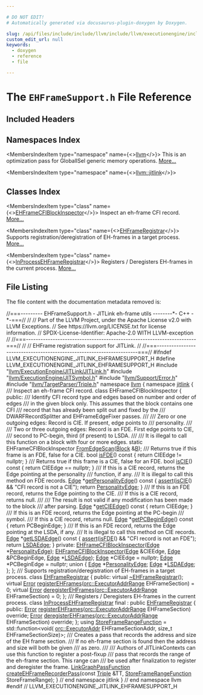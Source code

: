 ```yaml
---

# DO NOT EDIT!
# Automatically generated via docusaurus-plugin-doxygen by Doxygen.

slug: /api/files/include/include/llvm/include/llvm/executionengine/include/llvm/executionengine/jitlink/ehframesupport-h
custom_edit_url: null
keywords:
  - doxygen
  - reference
  - file

---
```





# The `EHFrameSupport.h` File Reference

<DoxygenPage pluginConfig={pluginConfig}>



## Included Headers

<IncludesList>
<IncludesListItem
  filePath="llvm/ExecutionEngine/JITLink/JITLink.h"
  permalink="/docs/api/files/include/include/llvm/include/llvm/executionengine/include/llvm/executionengine/jitlink/jitlink-h"
  isLocal="true" />
<IncludesListItem
  filePath="llvm/ExecutionEngine/JITSymbol.h"
  permalink="/docs/api/files/include/include/llvm/include/llvm/executionengine/jitsymbol-h"
  isLocal="true" />
<IncludesListItem
  filePath="llvm/Support/Error.h"
  permalink="/docs/api/files/include/include/llvm/include/llvm/support/error-h"
  isLocal="true" />
<IncludesListItem
  filePath="llvm/TargetParser/Triple.h"
  permalink="/docs/api/files/include/include/llvm/include/llvm/targetparser/triple-h"
  isLocal="true" />
</IncludesList>

## Namespaces Index

<MembersIndex>

<MembersIndexItem
  type="namespace"
  name={<><a href="/docs/api/namespaces/llvm">llvm</a></>}>
This is an optimization pass for GlobalISel generic memory operations. <a href="/docs/api/namespaces/llvm/#details">More...</a>
</MembersIndexItem>

<MembersIndexItem
  type="namespace"
  name={<><a href="/docs/api/namespaces/llvm/jitlink">llvm::jitlink</a></>}>
</MembersIndexItem>

</MembersIndex>

## Classes Index

<MembersIndex>

<MembersIndexItem
  type="class"
  name={<><a href="/docs/api/classes/llvm/jitlink/ehframecfiblockinspector">EHFrameCFIBlockInspector</a></>}>
Inspect an eh-frame CFI record. <a href="/docs/api/classes/llvm/jitlink/ehframecfiblockinspector/#details">More...</a>
</MembersIndexItem>

<MembersIndexItem
  type="class"
  name={<><a href="/docs/api/classes/llvm/jitlink/ehframeregistrar">EHFrameRegistrar</a></>}>
Supports registration/deregistration of EH-frames in a target process. <a href="/docs/api/classes/llvm/jitlink/ehframeregistrar/#details">More...</a>
</MembersIndexItem>

<MembersIndexItem
  type="class"
  name={<><a href="/docs/api/classes/llvm/jitlink/inprocessehframeregistrar">InProcessEHFrameRegistrar</a></>}>
Registers / Deregisters EH-frames in the current process. <a href="/docs/api/classes/llvm/jitlink/inprocessehframeregistrar/#details">More...</a>
</MembersIndexItem>

</MembersIndex>


## File Listing

The file content with the documentation metadata removed is:

<ProgramListing>

<Link id="l00001" /><CodeLine lineNumber="1"><Highlight kind="comment">//===--------- EHFrameSupport.h - JITLink eh-frame utils --------&#42;- C++ -&#42;-===//</Highlight><Highlight kind="normal"></Highlight></CodeLine>
<Link id="l00002" /><CodeLine lineNumber="2"><Highlight kind="normal"></Highlight><Highlight kind="comment">//</Highlight><Highlight kind="normal"></Highlight></CodeLine>
<Link id="l00003" /><CodeLine lineNumber="3"><Highlight kind="normal"></Highlight><Highlight kind="comment">// Part of the LLVM Project, under the Apache License v2.0 with LLVM Exceptions.</Highlight><Highlight kind="normal"></Highlight></CodeLine>
<Link id="l00004" /><CodeLine lineNumber="4"><Highlight kind="normal"></Highlight><Highlight kind="comment">// See https://llvm.org/LICENSE.txt for license information.</Highlight><Highlight kind="normal"></Highlight></CodeLine>
<Link id="l00005" /><CodeLine lineNumber="5"><Highlight kind="normal"></Highlight><Highlight kind="comment">// SPDX-License-Identifier: Apache-2.0 WITH LLVM-exception</Highlight><Highlight kind="normal"></Highlight></CodeLine>
<Link id="l00006" /><CodeLine lineNumber="6"><Highlight kind="normal"></Highlight><Highlight kind="comment">//</Highlight><Highlight kind="normal"></Highlight></CodeLine>
<Link id="l00007" /><CodeLine lineNumber="7"><Highlight kind="normal"></Highlight><Highlight kind="comment">//===----------------------------------------------------------------------===//</Highlight><Highlight kind="normal"></Highlight></CodeLine>
<Link id="l00008" /><CodeLine lineNumber="8"><Highlight kind="normal"></Highlight><Highlight kind="comment">//</Highlight><Highlight kind="normal"></Highlight></CodeLine>
<Link id="l00009" /><CodeLine lineNumber="9"><Highlight kind="normal"></Highlight><Highlight kind="comment">// EHFrame registration support for JITLink.</Highlight><Highlight kind="normal"></Highlight></CodeLine>
<Link id="l00010" /><CodeLine lineNumber="10"><Highlight kind="normal"></Highlight><Highlight kind="comment">//</Highlight><Highlight kind="normal"></Highlight></CodeLine>
<Link id="l00011" /><CodeLine lineNumber="11"><Highlight kind="normal"></Highlight><Highlight kind="comment">//===----------------------------------------------------------------------===//</Highlight><Highlight kind="normal"></Highlight></CodeLine>
<Link id="l00012" /><CodeLine lineNumber="12"><Highlight kind="normal"></Highlight></CodeLine>
<Link id="l00013" /><CodeLine lineNumber="13"><Highlight kind="normal"></Highlight><Highlight kind="preprocessor">#ifndef LLVM&#95;EXECUTIONENGINE&#95;JITLINK&#95;EHFRAMESUPPORT&#95;H</Highlight><Highlight kind="normal"></Highlight></CodeLine>
<Link id="l00014" /><CodeLine lineNumber="14"><Highlight kind="normal"></Highlight><Highlight kind="preprocessor">#define LLVM&#95;EXECUTIONENGINE&#95;JITLINK&#95;EHFRAMESUPPORT&#95;H</Highlight><Highlight kind="normal"></Highlight></CodeLine>
<Link id="l00015" /><CodeLine lineNumber="15"><Highlight kind="normal"></Highlight></CodeLine>
<Link id="l00016" /><CodeLine lineNumber="16"><Highlight kind="normal"></Highlight><Highlight kind="preprocessor">#include &quot;<a href="/docs/api/files/include/include/llvm/include/llvm/executionengine/include/llvm/executionengine/jitlink/jitlink-h">llvm/ExecutionEngine/JITLink/JITLink.h</a>&quot;</Highlight><Highlight kind="normal"></Highlight></CodeLine>
<Link id="l00017" /><CodeLine lineNumber="17"><Highlight kind="normal"></Highlight><Highlight kind="preprocessor">#include &quot;<a href="/docs/api/files/include/include/llvm/include/llvm/executionengine/jitsymbol-h">llvm/ExecutionEngine/JITSymbol.h</a>&quot;</Highlight><Highlight kind="normal"></Highlight></CodeLine>
<Link id="l00018" /><CodeLine lineNumber="18"><Highlight kind="normal"></Highlight><Highlight kind="preprocessor">#include &quot;<a href="/docs/api/files/include/include/llvm/include/llvm/support/error-h">llvm/Support/Error.h</a>&quot;</Highlight><Highlight kind="normal"></Highlight></CodeLine>
<Link id="l00019" /><CodeLine lineNumber="19"><Highlight kind="normal"></Highlight><Highlight kind="preprocessor">#include &quot;<a href="/docs/api/files/include/include/llvm/include/llvm/targetparser/triple-h">llvm/TargetParser/Triple.h</a>&quot;</Highlight><Highlight kind="normal"></Highlight></CodeLine>
<Link id="l00020" /><CodeLine lineNumber="20"><Highlight kind="normal"></Highlight></CodeLine>
<Link id="l00021" /><CodeLine lineNumber="21"><Highlight kind="normal"></Highlight><Highlight kind="keyword">namespace </Highlight><Highlight kind="normal"><a href="/docs/api/namespaces/llvm">llvm</a> &#123;</Highlight></CodeLine>
<Link id="l00022" /><CodeLine lineNumber="22"><Highlight kind="normal"></Highlight><Highlight kind="keyword">namespace </Highlight><Highlight kind="normal"><a href="/docs/api/namespaces/llvm/jitlink">jitlink</a> &#123;</Highlight></CodeLine>
<Link id="l00023" /><CodeLine lineNumber="23"><Highlight kind="normal"></Highlight><Highlight kind="comment"></Highlight></CodeLine>
<Link id="l00024" /><CodeLine lineNumber="24"><Highlight kind="comment">/// Inspect an eh-frame CFI record.</Highlight><Highlight kind="normal"></Highlight></CodeLine>
<Link id="l00025" /><CodeLine lineNumber="25" lineLink="/docs/api/classes/llvm/jitlink/ehframecfiblockinspector"><Highlight kind="normal"></Highlight><Highlight kind="keyword">class </Highlight><Highlight kind="normal">EHFrameCFIBlockInspector &#123;</Highlight></CodeLine>
<Link id="l00026" /><CodeLine lineNumber="26"><Highlight kind="normal"></Highlight><Highlight kind="keyword">public</Highlight><Highlight kind="normal">:</Highlight><Highlight kind="comment"></Highlight></CodeLine>
<Link id="l00027" /><CodeLine lineNumber="27"><Highlight kind="comment">  /// Identify CFI record type and edges based on number and order of edges</Highlight></CodeLine>
<Link id="l00028" /><CodeLine lineNumber="28"><Highlight kind="comment">  /// in the given block only. This assumes that the block contains one CFI</Highlight></CodeLine>
<Link id="l00029" /><CodeLine lineNumber="29"><Highlight kind="comment">  /// record that has already been split out and fixed by the</Highlight></CodeLine>
<Link id="l00030" /><CodeLine lineNumber="30"><Highlight kind="comment">  /// DWARFRecordSplitter and EHFrameEdgeFixer passes.</Highlight></CodeLine>
<Link id="l00031" /><CodeLine lineNumber="31"><Highlight kind="comment">  ///</Highlight></CodeLine>
<Link id="l00032" /><CodeLine lineNumber="32"><Highlight kind="comment">  /// Zero or one outgoing edges: Record is CIE. If present, edge points to</Highlight></CodeLine>
<Link id="l00033" /><CodeLine lineNumber="33"><Highlight kind="comment">  /// personality.</Highlight></CodeLine>
<Link id="l00034" /><CodeLine lineNumber="34"><Highlight kind="comment">  ///</Highlight></CodeLine>
<Link id="l00035" /><CodeLine lineNumber="35"><Highlight kind="comment">  /// Two or three outgoing edges: Record is an FDE. First edge points to CIE,</Highlight></CodeLine>
<Link id="l00036" /><CodeLine lineNumber="36"><Highlight kind="comment">  /// second to PC-begin, third (if present) to LSDA.</Highlight></CodeLine>
<Link id="l00037" /><CodeLine lineNumber="37"><Highlight kind="comment">  ///</Highlight></CodeLine>
<Link id="l00038" /><CodeLine lineNumber="38"><Highlight kind="comment">  /// It is illegal to call this function on a block with four or more edges.</Highlight><Highlight kind="normal"></Highlight></CodeLine>
<Link id="l00039" /><CodeLine lineNumber="39"><Highlight kind="normal">  </Highlight><Highlight kind="keyword">static</Highlight><Highlight kind="normal"> EHFrameCFIBlockInspector <a href="/docs/api/classes/llvm/jitlink/ehframecfiblockinspector/#ad58e7c9140c2bee787d0e5f8f253af89">FromEdgeScan</a>(<a href="/docs/api/classes/llvm/jitlink/block">Block</a> &amp;<a href="/docs/api/files/lib/lib/ir/builtingcs-cpp/#ae76959fe811ba090de4cba69ac00f1da">B</a>);</Highlight></CodeLine>
<Link id="l00040" /><CodeLine lineNumber="40"><Highlight kind="normal"></Highlight><Highlight kind="comment"></Highlight></CodeLine>
<Link id="l00041" /><CodeLine lineNumber="41"><Highlight kind="comment">  /// Returns true if this frame is an FDE, false for a CIE.</Highlight><Highlight kind="normal"></Highlight></CodeLine>
<Link id="l00042" /><CodeLine lineNumber="42" lineLink="/docs/api/classes/llvm/jitlink/ehframecfiblockinspector/#ac10e058969be40f8f634bd1783e5b1e5"><Highlight kind="normal">  </Highlight><Highlight kind="keywordtype">bool</Highlight><Highlight kind="normal"> <a href="/docs/api/classes/llvm/jitlink/ehframecfiblockinspector/#ac10e058969be40f8f634bd1783e5b1e5">isFDE</a>()</Highlight><Highlight kind="keyword"> const </Highlight><Highlight kind="normal">&#123; </Highlight><Highlight kind="keywordflow">return</Highlight><Highlight kind="normal"> CIEEdge != </Highlight><Highlight kind="keyword">nullptr</Highlight><Highlight kind="normal">; &#125;</Highlight></CodeLine>
<Link id="l00043" /><CodeLine lineNumber="43"><Highlight kind="normal"></Highlight><Highlight kind="comment"></Highlight></CodeLine>
<Link id="l00044" /><CodeLine lineNumber="44"><Highlight kind="comment">  /// Returns true if this frame is a CIE, false for an FDE.</Highlight><Highlight kind="normal"></Highlight></CodeLine>
<Link id="l00045" /><CodeLine lineNumber="45" lineLink="/docs/api/classes/llvm/jitlink/ehframecfiblockinspector/#a5209b3defc29c58a86d0f6731d3f20b7"><Highlight kind="normal">  </Highlight><Highlight kind="keywordtype">bool</Highlight><Highlight kind="normal"> <a href="/docs/api/classes/llvm/jitlink/ehframecfiblockinspector/#a5209b3defc29c58a86d0f6731d3f20b7">isCIE</a>()</Highlight><Highlight kind="keyword"> const </Highlight><Highlight kind="normal">&#123; </Highlight><Highlight kind="keywordflow">return</Highlight><Highlight kind="normal"> CIEEdge == </Highlight><Highlight kind="keyword">nullptr</Highlight><Highlight kind="normal">; &#125;</Highlight></CodeLine>
<Link id="l00046" /><CodeLine lineNumber="46"><Highlight kind="normal"></Highlight><Highlight kind="comment"></Highlight></CodeLine>
<Link id="l00047" /><CodeLine lineNumber="47"><Highlight kind="comment">  /// If this is a CIE record, returns the Edge pointing at the personality</Highlight></CodeLine>
<Link id="l00048" /><CodeLine lineNumber="48"><Highlight kind="comment">  /// function, if any.</Highlight></CodeLine>
<Link id="l00049" /><CodeLine lineNumber="49"><Highlight kind="comment">  /// It is illegal to call this method on FDE records.</Highlight><Highlight kind="normal"></Highlight></CodeLine>
<Link id="l00050" /><CodeLine lineNumber="50" lineLink="/docs/api/classes/llvm/jitlink/ehframecfiblockinspector/#a6a9aed8bcac31d30ce314b92154192c6"><Highlight kind="normal">  <a href="/docs/api/classes/llvm/jitlink/edge">Edge</a> &#42;<a href="/docs/api/classes/llvm/jitlink/ehframecfiblockinspector/#a6a9aed8bcac31d30ce314b92154192c6">getPersonalityEdge</a>()</Highlight><Highlight kind="keyword"> const </Highlight><Highlight kind="normal">&#123;</Highlight></CodeLine>
<Link id="l00051" /><CodeLine lineNumber="51"><Highlight kind="normal">    <a href="/docs/api/files/lib/lib/target/lib/target/amdgpu/silowercontrolflow-cpp/#a4868c5d81c5ccc98c47aeab6244346a0">assert</a>(<a href="/docs/api/classes/llvm/jitlink/ehframecfiblockinspector/#a5209b3defc29c58a86d0f6731d3f20b7">isCIE</a>() &amp;&amp; </Highlight><Highlight kind="stringliteral">&quot;CFI record is not a CIE&quot;</Highlight><Highlight kind="normal">);</Highlight></CodeLine>
<Link id="l00052" /><CodeLine lineNumber="52"><Highlight kind="normal">    </Highlight><Highlight kind="keywordflow">return</Highlight><Highlight kind="normal"> <a href="/docs/api/classes/llvm/jitlink/ehframecfiblockinspector/#a607339cf573f4f14cfd193b6348e7325">PersonalityEdge</a>;</Highlight></CodeLine>
<Link id="l00053" /><CodeLine lineNumber="53"><Highlight kind="normal">  &#125;</Highlight></CodeLine>
<Link id="l00054" /><CodeLine lineNumber="54"><Highlight kind="normal"></Highlight><Highlight kind="comment"></Highlight></CodeLine>
<Link id="l00055" /><CodeLine lineNumber="55"><Highlight kind="comment">  /// If this is an FDE record, returns the Edge pointing to the CIE.</Highlight></CodeLine>
<Link id="l00056" /><CodeLine lineNumber="56"><Highlight kind="comment">  /// If this is a CIE record, returns null.</Highlight></CodeLine>
<Link id="l00057" /><CodeLine lineNumber="57"><Highlight kind="comment">  ///</Highlight></CodeLine>
<Link id="l00058" /><CodeLine lineNumber="58"><Highlight kind="comment">  /// The result is not valid if any modification has been made to the block</Highlight></CodeLine>
<Link id="l00059" /><CodeLine lineNumber="59"><Highlight kind="comment">  /// after parsing.</Highlight><Highlight kind="normal"></Highlight></CodeLine>
<Link id="l00060" /><CodeLine lineNumber="60" lineLink="/docs/api/classes/llvm/jitlink/ehframecfiblockinspector/#a0050eb40337a9d7bd84bcf7f406af89a"><Highlight kind="normal">  <a href="/docs/api/classes/llvm/jitlink/edge">Edge</a> &#42;<a href="/docs/api/classes/llvm/jitlink/ehframecfiblockinspector/#a0050eb40337a9d7bd84bcf7f406af89a">getCIEEdge</a>()</Highlight><Highlight kind="keyword"> const </Highlight><Highlight kind="normal">&#123; </Highlight><Highlight kind="keywordflow">return</Highlight><Highlight kind="normal"> CIEEdge; &#125;</Highlight></CodeLine>
<Link id="l00061" /><CodeLine lineNumber="61"><Highlight kind="normal"></Highlight><Highlight kind="comment"></Highlight></CodeLine>
<Link id="l00062" /><CodeLine lineNumber="62"><Highlight kind="comment">  /// If this is an FDE record, returns the Edge pointing at the PC-begin</Highlight></CodeLine>
<Link id="l00063" /><CodeLine lineNumber="63"><Highlight kind="comment">  /// symbol.</Highlight></CodeLine>
<Link id="l00064" /><CodeLine lineNumber="64"><Highlight kind="comment">  /// If this a CIE record, returns null.</Highlight><Highlight kind="normal"></Highlight></CodeLine>
<Link id="l00065" /><CodeLine lineNumber="65" lineLink="/docs/api/classes/llvm/jitlink/ehframecfiblockinspector/#a06ca0b76a20d6fb25263443f0c2a4392"><Highlight kind="normal">  <a href="/docs/api/classes/llvm/jitlink/edge">Edge</a> &#42;<a href="/docs/api/classes/llvm/jitlink/ehframecfiblockinspector/#a06ca0b76a20d6fb25263443f0c2a4392">getPCBeginEdge</a>()</Highlight><Highlight kind="keyword"> const </Highlight><Highlight kind="normal">&#123; </Highlight><Highlight kind="keywordflow">return</Highlight><Highlight kind="normal"> PCBeginEdge; &#125;</Highlight></CodeLine>
<Link id="l00066" /><CodeLine lineNumber="66"><Highlight kind="normal"></Highlight><Highlight kind="comment"></Highlight></CodeLine>
<Link id="l00067" /><CodeLine lineNumber="67"><Highlight kind="comment">  /// If this is an FDE record, returns the Edge pointing at the LSDA, if any.</Highlight></CodeLine>
<Link id="l00068" /><CodeLine lineNumber="68"><Highlight kind="comment">  /// It is illegal to call this method on CIE records.</Highlight><Highlight kind="normal"></Highlight></CodeLine>
<Link id="l00069" /><CodeLine lineNumber="69" lineLink="/docs/api/classes/llvm/jitlink/ehframecfiblockinspector/#a115cfbeeb2139bc55cd63ee477504486"><Highlight kind="normal">  <a href="/docs/api/classes/llvm/jitlink/edge">Edge</a> &#42;<a href="/docs/api/classes/llvm/jitlink/ehframecfiblockinspector/#a115cfbeeb2139bc55cd63ee477504486">getLSDAEdge</a>()</Highlight><Highlight kind="keyword"> const </Highlight><Highlight kind="normal">&#123;</Highlight></CodeLine>
<Link id="l00070" /><CodeLine lineNumber="70"><Highlight kind="normal">    <a href="/docs/api/files/lib/lib/target/lib/target/amdgpu/silowercontrolflow-cpp/#a4868c5d81c5ccc98c47aeab6244346a0">assert</a>(<a href="/docs/api/classes/llvm/jitlink/ehframecfiblockinspector/#ac10e058969be40f8f634bd1783e5b1e5">isFDE</a>() &amp;&amp; </Highlight><Highlight kind="stringliteral">&quot;CFI record is not an FDE&quot;</Highlight><Highlight kind="normal">);</Highlight></CodeLine>
<Link id="l00071" /><CodeLine lineNumber="71"><Highlight kind="normal">    </Highlight><Highlight kind="keywordflow">return</Highlight><Highlight kind="normal"> <a href="/docs/api/classes/llvm/jitlink/ehframecfiblockinspector/#a43833981f76107df58ae297315a093c0">LSDAEdge</a>;</Highlight></CodeLine>
<Link id="l00072" /><CodeLine lineNumber="72"><Highlight kind="normal">  &#125;</Highlight></CodeLine>
<Link id="l00073" /><CodeLine lineNumber="73"><Highlight kind="normal"></Highlight></CodeLine>
<Link id="l00074" /><CodeLine lineNumber="74"><Highlight kind="normal"></Highlight><Highlight kind="keyword">private</Highlight><Highlight kind="normal">:</Highlight></CodeLine>
<Link id="l00075" /><CodeLine lineNumber="75"><Highlight kind="normal">  <a href="/docs/api/classes/llvm/jitlink/ehframecfiblockinspector">EHFrameCFIBlockInspector</a>(<a href="/docs/api/classes/llvm/jitlink/edge">Edge</a> &#42;<a href="/docs/api/classes/llvm/jitlink/ehframecfiblockinspector/#a607339cf573f4f14cfd193b6348e7325">PersonalityEdge</a>);</Highlight></CodeLine>
<Link id="l00076" /><CodeLine lineNumber="76"><Highlight kind="normal">  <a href="/docs/api/classes/llvm/jitlink/ehframecfiblockinspector">EHFrameCFIBlockInspector</a>(<a href="/docs/api/classes/llvm/jitlink/edge">Edge</a> &amp;CIEEdge, <a href="/docs/api/classes/llvm/jitlink/edge">Edge</a> &amp;PCBeginEdge, <a href="/docs/api/classes/llvm/jitlink/edge">Edge</a> &#42;<a href="/docs/api/classes/llvm/jitlink/ehframecfiblockinspector/#a43833981f76107df58ae297315a093c0">LSDAEdge</a>);</Highlight></CodeLine>
<Link id="l00077" /><CodeLine lineNumber="77"><Highlight kind="normal"></Highlight></CodeLine>
<Link id="l00078" /><CodeLine lineNumber="78"><Highlight kind="normal">  <a href="/docs/api/classes/llvm/jitlink/edge">Edge</a> &#42;CIEEdge = </Highlight><Highlight kind="keyword">nullptr</Highlight><Highlight kind="normal">;</Highlight></CodeLine>
<Link id="l00079" /><CodeLine lineNumber="79"><Highlight kind="normal">  <a href="/docs/api/classes/llvm/jitlink/edge">Edge</a> &#42;PCBeginEdge = </Highlight><Highlight kind="keyword">nullptr</Highlight><Highlight kind="normal">;</Highlight></CodeLine>
<Link id="l00080" /><CodeLine lineNumber="80"><Highlight kind="normal">  </Highlight><Highlight kind="keyword">union </Highlight><Highlight kind="normal">&#123;</Highlight></CodeLine>
<Link id="l00081" /><CodeLine lineNumber="81" lineLink="/docs/api/classes/llvm/jitlink/ehframecfiblockinspector/#a607339cf573f4f14cfd193b6348e7325"><Highlight kind="normal">    <a href="/docs/api/classes/llvm/jitlink/edge">Edge</a> &#42;<a href="/docs/api/classes/llvm/jitlink/ehframecfiblockinspector/#a607339cf573f4f14cfd193b6348e7325">PersonalityEdge</a>;</Highlight></CodeLine>
<Link id="l00082" /><CodeLine lineNumber="82" lineLink="/docs/api/classes/llvm/jitlink/ehframecfiblockinspector/#a43833981f76107df58ae297315a093c0"><Highlight kind="normal">    <a href="/docs/api/classes/llvm/jitlink/edge">Edge</a> &#42;<a href="/docs/api/classes/llvm/jitlink/ehframecfiblockinspector/#a43833981f76107df58ae297315a093c0">LSDAEdge</a>;</Highlight></CodeLine>
<Link id="l00083" /><CodeLine lineNumber="83"><Highlight kind="normal">  &#125;;</Highlight></CodeLine>
<Link id="l00084" /><CodeLine lineNumber="84"><Highlight kind="normal">&#125;;</Highlight></CodeLine>
<Link id="l00085" /><CodeLine lineNumber="85"><Highlight kind="normal"></Highlight><Highlight kind="comment"></Highlight></CodeLine>
<Link id="l00086" /><CodeLine lineNumber="86"><Highlight kind="comment">/// Supports registration/deregistration of EH-frames in a target process.</Highlight><Highlight kind="normal"></Highlight></CodeLine>
<Link id="l00087" /><CodeLine lineNumber="87" lineLink="/docs/api/classes/llvm/jitlink/ehframeregistrar"><Highlight kind="normal"></Highlight><Highlight kind="keyword">class </Highlight><Highlight kind="normal"><a href="/docs/api/classes/llvm/jitlink/ehframeregistrar">EHFrameRegistrar</a> &#123;</Highlight></CodeLine>
<Link id="l00088" /><CodeLine lineNumber="88"><Highlight kind="normal"></Highlight><Highlight kind="keyword">public</Highlight><Highlight kind="normal">:</Highlight></CodeLine>
<Link id="l00089" /><CodeLine lineNumber="89" lineLink="/docs/api/classes/llvm/jitlink/ehframeregistrar/#a8142fe08b9f5f802805e082c31410e8c"><Highlight kind="normal">  </Highlight><Highlight kind="keyword">virtual</Highlight><Highlight kind="normal"> <a href="/docs/api/classes/llvm/jitlink/ehframeregistrar/#a8142fe08b9f5f802805e082c31410e8c">~EHFrameRegistrar</a>();</Highlight></CodeLine>
<Link id="l00090" /><CodeLine lineNumber="90" lineLink="/docs/api/classes/llvm/jitlink/ehframeregistrar/#a1d64a611e7215136c942745360d102af"><Highlight kind="normal">  </Highlight><Highlight kind="keyword">virtual</Highlight><Highlight kind="normal"> <a href="/docs/api/classes/llvm/error">Error</a> <a href="/docs/api/classes/llvm/jitlink/ehframeregistrar/#a1d64a611e7215136c942745360d102af">registerEHFrames</a>(<a href="/docs/api/structs/llvm/orc/executoraddrrange">orc::ExecutorAddrRange</a> EHFrameSection) = 0;</Highlight></CodeLine>
<Link id="l00091" /><CodeLine lineNumber="91" lineLink="/docs/api/classes/llvm/jitlink/ehframeregistrar/#a6b67e4a87526f9d548517e509f28d87a"><Highlight kind="normal">  </Highlight><Highlight kind="keyword">virtual</Highlight><Highlight kind="normal"> <a href="/docs/api/classes/llvm/error">Error</a> <a href="/docs/api/classes/llvm/jitlink/ehframeregistrar/#a6b67e4a87526f9d548517e509f28d87a">deregisterEHFrames</a>(<a href="/docs/api/structs/llvm/orc/executoraddrrange">orc::ExecutorAddrRange</a> EHFrameSection) = 0;</Highlight></CodeLine>
<Link id="l00092" /><CodeLine lineNumber="92"><Highlight kind="normal">&#125;;</Highlight></CodeLine>
<Link id="l00093" /><CodeLine lineNumber="93"><Highlight kind="normal"></Highlight><Highlight kind="comment"></Highlight></CodeLine>
<Link id="l00094" /><CodeLine lineNumber="94"><Highlight kind="comment">/// Registers / Deregisters EH-frames in the current process.</Highlight><Highlight kind="normal"></Highlight></CodeLine>
<Link id="l00095" /><CodeLine lineNumber="95" lineLink="/docs/api/classes/llvm/jitlink/inprocessehframeregistrar"><Highlight kind="normal"></Highlight><Highlight kind="keyword">class </Highlight><Highlight kind="normal"><a href="/docs/api/classes/llvm/jitlink/inprocessehframeregistrar">InProcessEHFrameRegistrar</a> final : </Highlight><Highlight kind="keyword">public</Highlight><Highlight kind="normal"> <a href="/docs/api/classes/llvm/jitlink/ehframeregistrar">EHFrameRegistrar</a> &#123;</Highlight></CodeLine>
<Link id="l00096" /><CodeLine lineNumber="96"><Highlight kind="normal"></Highlight><Highlight kind="keyword">public</Highlight><Highlight kind="normal">:</Highlight></CodeLine>
<Link id="l00097" /><CodeLine lineNumber="97"><Highlight kind="normal">  <a href="/docs/api/classes/llvm/error">Error</a> <a href="/docs/api/classes/llvm/jitlink/inprocessehframeregistrar/#a3dcccb2fcb683beab5ac825632b53438">registerEHFrames</a>(<a href="/docs/api/structs/llvm/orc/executoraddrrange">orc::ExecutorAddrRange</a> EHFrameSection) </Highlight><Highlight kind="keyword">override</Highlight><Highlight kind="normal">;</Highlight></CodeLine>
<Link id="l00098" /><CodeLine lineNumber="98"><Highlight kind="normal"></Highlight></CodeLine>
<Link id="l00099" /><CodeLine lineNumber="99"><Highlight kind="normal">  <a href="/docs/api/classes/llvm/error">Error</a> <a href="/docs/api/classes/llvm/jitlink/inprocessehframeregistrar/#a68566ad4088e1e9c966c4ed85fcd92d0">deregisterEHFrames</a>(<a href="/docs/api/structs/llvm/orc/executoraddrrange">orc::ExecutorAddrRange</a> EHFrameSection) </Highlight><Highlight kind="keyword">override</Highlight><Highlight kind="normal">;</Highlight></CodeLine>
<Link id="l00100" /><CodeLine lineNumber="100"><Highlight kind="normal">&#125;;</Highlight></CodeLine>
<Link id="l00101" /><CodeLine lineNumber="101"><Highlight kind="normal"></Highlight></CodeLine>
<Link id="l00102" /><CodeLine lineNumber="102" lineLink="/docs/api/namespaces/llvm/jitlink/#a3da4da6c77205bd3a52d2a4a237ef36f"><Highlight kind="normal"></Highlight><Highlight kind="keyword">using </Highlight><Highlight kind="normal"><a href="/docs/api/namespaces/llvm/jitlink/#a3da4da6c77205bd3a52d2a4a237ef36f">StoreFrameRangeFunction</a> = std::function&lt;void(</Highlight></CodeLine>
<Link id="l00103" /><CodeLine lineNumber="103"><Highlight kind="normal">    <a href="/docs/api/classes/llvm/orc/executoraddr">orc::ExecutorAddr</a> EHFrameSectionAddr, </Highlight><Highlight kind="keywordtype">size&#95;t</Highlight><Highlight kind="normal"> EHFrameSectionSize)&gt;;</Highlight></CodeLine>
<Link id="l00104" /><CodeLine lineNumber="104"><Highlight kind="normal"></Highlight><Highlight kind="comment"></Highlight></CodeLine>
<Link id="l00105" /><CodeLine lineNumber="105"><Highlight kind="comment">/// Creates a pass that records the address and size of the EH frame section.</Highlight></CodeLine>
<Link id="l00106" /><CodeLine lineNumber="106"><Highlight kind="comment">/// If no eh-frame section is found then the address and size will both be given</Highlight></CodeLine>
<Link id="l00107" /><CodeLine lineNumber="107"><Highlight kind="comment">/// as zero.</Highlight></CodeLine>
<Link id="l00108" /><CodeLine lineNumber="108"><Highlight kind="comment">///</Highlight></CodeLine>
<Link id="l00109" /><CodeLine lineNumber="109"><Highlight kind="comment">/// Authors of JITLinkContexts can use this function to register a post-fixup</Highlight></CodeLine>
<Link id="l00110" /><CodeLine lineNumber="110"><Highlight kind="comment">/// pass that records the range of the eh-frame section. This range can</Highlight></CodeLine>
<Link id="l00111" /><CodeLine lineNumber="111"><Highlight kind="comment">/// be used after finalization to register and deregister the frame.</Highlight><Highlight kind="normal"></Highlight></CodeLine>
<Link id="l00112" /><CodeLine lineNumber="112"><Highlight kind="normal"><a href="/docs/api/namespaces/llvm/jitlink/#a00c066d790481f29c26588193ee3a35e">LinkGraphPassFunction</a></Highlight></CodeLine>
<Link id="l00113" /><CodeLine lineNumber="113"><Highlight kind="normal"><a href="/docs/api/namespaces/llvm/jitlink/#a73308d92ed2cabd9d1f9e07ffaadf916">createEHFrameRecorderPass</a>(</Highlight><Highlight kind="keyword">const</Highlight><Highlight kind="normal"> <a href="/docs/api/classes/llvm/triple">Triple</a> &amp;TT,</Highlight></CodeLine>
<Link id="l00114" /><CodeLine lineNumber="114"><Highlight kind="normal">                          <a href="/docs/api/namespaces/llvm/jitlink/#a3da4da6c77205bd3a52d2a4a237ef36f">StoreFrameRangeFunction</a> StoreFrameRange);</Highlight></CodeLine>
<Link id="l00115" /><CodeLine lineNumber="115"><Highlight kind="normal"></Highlight></CodeLine>
<Link id="l00116" /><CodeLine lineNumber="116"><Highlight kind="normal">&#125; </Highlight><Highlight kind="comment">// end namespace jitlink</Highlight><Highlight kind="normal"></Highlight></CodeLine>
<Link id="l00117" /><CodeLine lineNumber="117"><Highlight kind="normal">&#125; </Highlight><Highlight kind="comment">// end namespace llvm</Highlight><Highlight kind="normal"></Highlight></CodeLine>
<Link id="l00118" /><CodeLine lineNumber="118"><Highlight kind="normal"></Highlight></CodeLine>
<Link id="l00119" /><CodeLine lineNumber="119"><Highlight kind="normal"></Highlight><Highlight kind="preprocessor">#endif </Highlight><Highlight kind="comment">// LLVM&#95;EXECUTIONENGINE&#95;JITLINK&#95;EHFRAMESUPPORT&#95;H</Highlight><Highlight kind="normal"></Highlight></CodeLine>

</ProgramListing>

</DoxygenPage>
